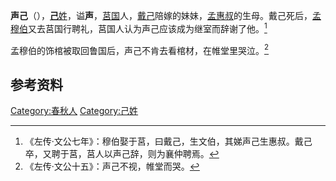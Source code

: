 '''声己'''（{{Bd|？||？}}），[[己姓|'''己'''姓]]，谥'''声'''，[[莒国|莒国]]人，[[戴己|戴己]]陪嫁的妹妹，[[孟惠叔|孟惠叔]]的生母。戴己死后，[[孟穆伯|孟穆伯]]又去莒国行聘礼，莒国人认为声己应该成为继室而辞谢了他。<ref>《左传·文公七年》：穆伯娶于莒，曰戴己，生文伯，其娣声己生惠叔。戴己卒，又聘于莒，莒人以声己辞，则为襄仲聘焉。</ref>

孟穆伯的饰棺被取回鲁国后，声己不肯去看棺材，在帷堂里哭泣。<ref>《左传·文公十五》：声己不视，帷堂而哭。</ref>

==参考资料==
<references/>


[[Category:春秋人|Category:春秋人]]
[[Category:己姓|Category:己姓]]